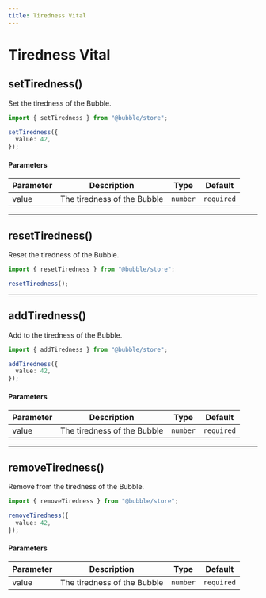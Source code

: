 ```yaml
---
title: Tiredness Vital
---
```


# Tiredness Vital

## setTiredness()

Set the tiredness of the Bubble.

```ts
import { setTiredness } from "@bubble/store";

setTiredness({
  value: 42,
});
```

#### Parameters

| Parameter | Description                 | Type     | Default    |
| --------- | --------------------------- | -------- | ---------- |
| value     | The tiredness of the Bubble | `number` | `required` |

---

## resetTiredness()

Reset the tiredness of the Bubble.

```ts
import { resetTiredness } from "@bubble/store";

resetTiredness();
```

---

## addTiredness()

Add to the tiredness of the Bubble.

```ts
import { addTiredness } from "@bubble/store";

addTiredness({
  value: 42,
});
```

#### Parameters

| Parameter | Description                 | Type     | Default    |
| --------- | --------------------------- | -------- | ---------- |
| value     | The tiredness of the Bubble | `number` | `required` |

---

## removeTiredness()

Remove from the tiredness of the Bubble.

```ts
import { removeTiredness } from "@bubble/store";

removeTiredness({
  value: 42,
});
```

#### Parameters

| Parameter | Description                 | Type     | Default    |
| --------- | --------------------------- | -------- | ---------- |
| value     | The tiredness of the Bubble | `number` | `required` |
